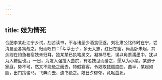 ```yaml
---
---
---
```

title: 妓为情死
---



合肥李某赴江宁乡试，刻苦读书，不与诸恶少酒食征逐。刘壮肃公铭传时在宁，尝清晨至各寓觇之，归而叹曰：「莘莘士子，多无大志，红日在窗，尚高卧未起，其余则在钓鱼巷宿妓未归耳。独某某已执笔属文，凝神尽思，误以角黍濡墨中，犹以为入糖盘也。」一日，为友人强拉入曲院，有名妓见而爱之，愿从为小星。某迫于家庭，势不可，然又不能绝之而去，特假宴客，令妓取琵琶度曲。曲半，某起如厕，出门策骏马，飞奔而去，遗书绝之。妓日夕郁郁，竟呕血死。